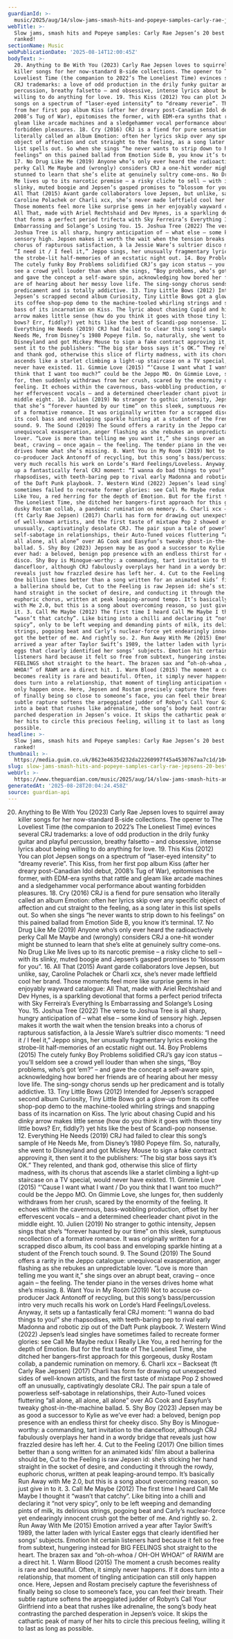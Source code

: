 ```yaml
---
guardianId: >-
  music/2025/aug/14/slow-jams-smash-hits-and-popeye-samples-carly-rae-jepsens-20-best-songs-ranked
webTitle: >-
  Slow jams, smash hits and Popeye samples: Carly Rae Jepsen’s 20 best songs –
  ranked!
sectionName: Music
webPublicationDate: '2025-08-14T12:00:45Z'
bodyText: >-
  20. Anything to Be With You (2023) Carly Rae Jepsen loves to squirrel away
  killer songs for her now-standard B-side collections. The opener to The
  Loveliest Time (the companion to 2022’s The Loneliest Time) evinces several
  CRJ trademarks: a love of odd production in the drily funky guitar and playful
  percussion, breathy falsetto – and obsessive, intense lyrics about being
  willing to do anything for love. 19. This Kiss (2012) You can plot Jepsen
  songs on a spectrum of “laser-eyed intensity” to “dreamy reverie”. This Kiss,
  from her first pop album Kiss (after her dreary post-Canadian Idol debut,
  2008’s Tug of War), epitomises the former, with EDM-era synths that rattle and
  gleam like arcade machines and a sledgehammer vocal performance about wanting
  forbidden pleasures. 18. Cry (2016) CRJ is a fiend for pure sensation who
  literally called an album Emotion: often her lyrics skip over any specific
  object of affection and cut straight to the feeling, as a song later in this
  list spells out. So when she sings “he never wants to strip down to his
  feelings” on this pained ballad from Emotion Side B, you know it’s terminal.
  17. No Drug Like Me (2019) Anyone who’s only ever heard the radioactively
  perky Call Me Maybe and (wrongly) considers CRJ a one-hit wonder might be
  stunned to learn that she’s elite at genuinely sultry come-ons. No Drug Like
  Me lives up to its narcotic premise – a risky cliche to sell – with its
  slinky, muted boogie and Jepsen’s gasped promises to “blossom for you”. 16.
  All That (2015) Avant garde collaborators love Jepsen, but unlike, say,
  Caroline Polachek or Charli xcx, she’s never made leftfield cool her brand.
  Those moments feel more like surprise gems in her enjoyably wayward catalogue:
  All That, made with Ariel Rechtshaid and Dev Hynes, is a sparkling devotional
  that forms a perfect period trifecta with Sky Ferreira’s Everything Is
  Embarrassing and Solange’s Losing You. 15. Joshua Tree (2022) The verse to
  Joshua Tree is all sharp, hungry anticipation of – what else – some kind of
  sensory high. Jepsen makes it worth the wait when the tension breaks into a
  chorus of rapturous satisfaction, à la Jessie Ware’s sultrier disco moments:
  “I need it / I feel it,” Jeppo sings, her unusually fragmentary lyrics evoking
  the strobe-lit half-memories of an ecstatic night out. 14. Boy Problems (2015)
  The cutely funky Boy Problems solidified CRJ’s gay icon status – you’ll seldom
  see a crowd yell louder than when she sings, “Boy problems, who’s got ’em?” –
  and gave the concept a self-aware spin, acknowledging how bored her friends
  are of hearing about her messy love life. The sing-songy chorus sends up her
  predicament and is totally addictive. 13. Tiny Little Bows (2012) Intended for
  Jepsen’s scrapped second album Curiosity, Tiny Little Bows got a glow-up from
  its coffee shop-pop demo to the machine-tooled whirling strings and snapping
  bass of its incarnation on Kiss. The lyric about chasing Cupid and his dinky
  arrow makes little sense (how do you think it goes with those tiny little
  bows? Err, fiddly?) yet hits like the best of Scandi-pop nonsense. 12.
  Everything He Needs (2019) CRJ had failed to clear this song’s sample of He
  Needs Me, from Disney’s 1980 Popeye film. So, naturally, she went to
  Disneyland and got Mickey Mouse to sign a fake contract approving it, then
  sent it to the publishers: “The big star boss says it’s OK.” They relented,
  and thank god, otherwise this slice of flirty madness, with its chorus that
  ascends like a starlet climbing a light-up staircase on a TV special, would
  never have existed. 11. Gimmie Love (2015) “‘Cause I want what I want / Do you
  think that I want too much?” could be the Jeppo MO. On Gimmie Love, she lunges
  for, then suddenly withdraws from her crush, scared by the enormity of the
  feeling. It echoes within the cavernous, bass-wobbling production, offset by
  her effervescent vocals – and a determined cheerleader chant pivot in the
  middle eight. 10. Julien (2019) No stranger to gothic intensity, Jepsen sings
  that she’s “forever haunted by our time” on this sleek, sumptuous recollection
  of a formative romance. It was originally written for a scrapped disco album,
  its cool bass and enveloping sparkle hinting at a student of the French touch
  sound. 9. The Sound (2019) The Sound offers a rarity in the Jeppo catalogue:
  unequivocal exasperation, anger flashing as she rebukes an unpredictable
  lover. “Love is more than telling me you want it,” she sings over an abrupt
  beat, craving – once again – the feeling. The tender piano in the verses
  drives home what she’s missing. 8. Want You in My Room (2019) Not to accuse
  co-producer Jack Antonoff of recycling, but this song’s bass/percussion intro
  very much recalls his work on Lorde’s Hard Feelings/Loveless. Anyway, it sets
  up a fantastically feral CRJ moment: “I wanna do bad things to you!” she
  rhapsodises, with teeth-baring pep to rival early Madonna and robotic zip out
  of the Daft Punk playbook. 7. Western Wind (2022) Jepsen’s lead singles have
  sometimes failed to recreate former glories: see Call Me Maybe redux I Really
  Like You, a red herring for the depth of Emotion. But for the first taste of
  The Loneliest Time, she ditched her bangers-first approach for this gorgeous,
  dusky Rostam collab, a pandemic rumination on memory. 6. Charli xcx – Backseat
  (ft Carly Rae Jepsen) (2017) Charli has form for drawing out unexpected sides
  of well-known artists, and the first taste of mixtape Pop 2 showed off an
  unusually, captivatingly desolate CRJ. The pair spun a tale of powerless
  self-sabotage in relationships, their Auto-Tuned voices fluttering “all alone,
  all alone, all alone” over AG Cook and Easyfun’s tweaky ghost-in-the-machine
  ballad. 5. Shy Boy (2023) Jepsen may be as good a successor to Kylie as we’ve
  ever had: a beloved, benign pop presence with an endless thirst for cheeky
  disco. Shy Boy is Minogue-worthy: a commanding, tart invitation to the
  dancefloor, although CRJ fabulously overplays her hand in a wordy bridge that
  reveals just how frazzled desire has left her. 4. Cut to the Feeling (2017)
  One billion times better than a song written for an animated kids’ film about
  a ballerina should be, Cut to the Feeling is raw Jepsen id: she’s sticking her
  hand straight in the socket of desire, and conducting it through the rowdy,
  euphoric chorus, written at peak leaping-around tempo. It’s basically Run Away
  with Me 2.0, but this is a song about overcoming reason, so just give in to
  it. 3. Call Me Maybe (2012) The first time I heard Call Me Maybe I thought it
  “wasn’t that catchy”. Like biting into a chilli and declaring it “not very
  spicy”, only to be left weeping and demanding pints of milk, its delirious
  strings, pogoing beat and Carly’s nuclear-force yet endearingly innocent crush
  got the better of me. And rightly so. 2. Run Away With Me (2015) Emotion
  arrived a year after Taylor Swift’s 1989, the latter laden with lyrical Easter
  eggs that clearly identified her songs’ subjects. Emotion hit certain
  listeners hard because it felt so free from subtext, hungering instead for BIG
  FEELINGS shot straight to the heart. The brazen sax and “oh-oh-whoa / OH-OH
  WHOA!” of RAWM are a direct hit. 1. Warm Blood (2015) The moment a crush
  becomes reality is rare and beautiful. Often, it simply never happens. If it
  does turn into a relationship, that moment of tingling anticipation can still
  only happen once. Here, Jepsen and Rostam precisely capture the feverishness
  of finally being so close to someone’s face, you can feel their breath. Their
  subtle rapture softens the arpeggiated judder of Robyn’s Call Your Girlfriend
  into a beat that rushes like adrenaline, the song’s body heat contrasting the
  parched desperation in Jepsen’s voice. It skips the cathartic peak of many of
  her hits to circle this precious feeling, willing it to last as long as
  possible.
headline: >-
  Slow jams, smash hits and Popeye samples: Carly Rae Jepsen’s 20 best songs –
  ranked!
thumbnail: >-
  https://media.guim.co.uk/8623e4635d232da22260997f45a4530767aa7c1d/1040_194_2826_2262/500.jpg
slug: slow-jams-smash-hits-and-popeye-samples-carly-rae-jepsens-20-best-songs-ranked
webUrl: >-
  https://www.theguardian.com/music/2025/aug/14/slow-jams-smash-hits-and-popeye-samples-carly-rae-jepsens-20-best-songs-ranked
generatedAt: '2025-08-28T20:04:24.458Z'
source: guardian-api
---
```

20. Anything to Be With You (2023) Carly Rae Jepsen loves to squirrel away killer songs for her now-standard B-side collections. The opener to The Loveliest Time (the companion to 2022’s The Loneliest Time) evinces several CRJ trademarks: a love of odd production in the drily funky guitar and playful percussion, breathy falsetto – and obsessive, intense lyrics about being willing to do anything for love. 19. This Kiss (2012) You can plot Jepsen songs on a spectrum of “laser-eyed intensity” to “dreamy reverie”. This Kiss, from her first pop album Kiss (after her dreary post-Canadian Idol debut, 2008’s Tug of War), epitomises the former, with EDM-era synths that rattle and gleam like arcade machines and a sledgehammer vocal performance about wanting forbidden pleasures. 18. Cry (2016) CRJ is a fiend for pure sensation who literally called an album Emotion: often her lyrics skip over any specific object of affection and cut straight to the feeling, as a song later in this list spells out. So when she sings “he never wants to strip down to his feelings” on this pained ballad from Emotion Side B, you know it’s terminal. 17. No Drug Like Me (2019) Anyone who’s only ever heard the radioactively perky Call Me Maybe and (wrongly) considers CRJ a one-hit wonder might be stunned to learn that she’s elite at genuinely sultry come-ons. No Drug Like Me lives up to its narcotic premise – a risky cliche to sell – with its slinky, muted boogie and Jepsen’s gasped promises to “blossom for you”. 16. All That (2015) Avant garde collaborators love Jepsen, but unlike, say, Caroline Polachek or Charli xcx, she’s never made leftfield cool her brand. Those moments feel more like surprise gems in her enjoyably wayward catalogue: All That, made with Ariel Rechtshaid and Dev Hynes, is a sparkling devotional that forms a perfect period trifecta with Sky Ferreira’s Everything Is Embarrassing and Solange’s Losing You. 15. Joshua Tree (2022) The verse to Joshua Tree is all sharp, hungry anticipation of – what else – some kind of sensory high. Jepsen makes it worth the wait when the tension breaks into a chorus of rapturous satisfaction, à la Jessie Ware’s sultrier disco moments: “I need it / I feel it,” Jeppo sings, her unusually fragmentary lyrics evoking the strobe-lit half-memories of an ecstatic night out. 14. Boy Problems (2015) The cutely funky Boy Problems solidified CRJ’s gay icon status – you’ll seldom see a crowd yell louder than when she sings, “Boy problems, who’s got ’em?” – and gave the concept a self-aware spin, acknowledging how bored her friends are of hearing about her messy love life. The sing-songy chorus sends up her predicament and is totally addictive. 13. Tiny Little Bows (2012) Intended for Jepsen’s scrapped second album Curiosity, Tiny Little Bows got a glow-up from its coffee shop-pop demo to the machine-tooled whirling strings and snapping bass of its incarnation on Kiss. The lyric about chasing Cupid and his dinky arrow makes little sense (how do you think it goes with those tiny little bows? Err, fiddly?) yet hits like the best of Scandi-pop nonsense. 12. Everything He Needs (2019) CRJ had failed to clear this song’s sample of He Needs Me, from Disney’s 1980 Popeye film. So, naturally, she went to Disneyland and got Mickey Mouse to sign a fake contract approving it, then sent it to the publishers: “The big star boss says it’s OK.” They relented, and thank god, otherwise this slice of flirty madness, with its chorus that ascends like a starlet climbing a light-up staircase on a TV special, would never have existed. 11. Gimmie Love (2015) “‘Cause I want what I want / Do you think that I want too much?” could be the Jeppo MO. On Gimmie Love, she lunges for, then suddenly withdraws from her crush, scared by the enormity of the feeling. It echoes within the cavernous, bass-wobbling production, offset by her effervescent vocals – and a determined cheerleader chant pivot in the middle eight. 10. Julien (2019) No stranger to gothic intensity, Jepsen sings that she’s “forever haunted by our time” on this sleek, sumptuous recollection of a formative romance. It was originally written for a scrapped disco album, its cool bass and enveloping sparkle hinting at a student of the French touch sound. 9. The Sound (2019) The Sound offers a rarity in the Jeppo catalogue: unequivocal exasperation, anger flashing as she rebukes an unpredictable lover. “Love is more than telling me you want it,” she sings over an abrupt beat, craving – once again – the feeling. The tender piano in the verses drives home what she’s missing. 8. Want You in My Room (2019) Not to accuse co-producer Jack Antonoff of recycling, but this song’s bass/percussion intro very much recalls his work on Lorde’s Hard Feelings/Loveless. Anyway, it sets up a fantastically feral CRJ moment: “I wanna do bad things to you!” she rhapsodises, with teeth-baring pep to rival early Madonna and robotic zip out of the Daft Punk playbook. 7. Western Wind (2022) Jepsen’s lead singles have sometimes failed to recreate former glories: see Call Me Maybe redux I Really Like You, a red herring for the depth of Emotion. But for the first taste of The Loneliest Time, she ditched her bangers-first approach for this gorgeous, dusky Rostam collab, a pandemic rumination on memory. 6. Charli xcx – Backseat (ft Carly Rae Jepsen) (2017) Charli has form for drawing out unexpected sides of well-known artists, and the first taste of mixtape Pop 2 showed off an unusually, captivatingly desolate CRJ. The pair spun a tale of powerless self-sabotage in relationships, their Auto-Tuned voices fluttering “all alone, all alone, all alone” over AG Cook and Easyfun’s tweaky ghost-in-the-machine ballad. 5. Shy Boy (2023) Jepsen may be as good a successor to Kylie as we’ve ever had: a beloved, benign pop presence with an endless thirst for cheeky disco. Shy Boy is Minogue-worthy: a commanding, tart invitation to the dancefloor, although CRJ fabulously overplays her hand in a wordy bridge that reveals just how frazzled desire has left her. 4. Cut to the Feeling (2017) One billion times better than a song written for an animated kids’ film about a ballerina should be, Cut to the Feeling is raw Jepsen id: she’s sticking her hand straight in the socket of desire, and conducting it through the rowdy, euphoric chorus, written at peak leaping-around tempo. It’s basically Run Away with Me 2.0, but this is a song about overcoming reason, so just give in to it. 3. Call Me Maybe (2012) The first time I heard Call Me Maybe I thought it “wasn’t that catchy”. Like biting into a chilli and declaring it “not very spicy”, only to be left weeping and demanding pints of milk, its delirious strings, pogoing beat and Carly’s nuclear-force yet endearingly innocent crush got the better of me. And rightly so. 2. Run Away With Me (2015) Emotion arrived a year after Taylor Swift’s 1989, the latter laden with lyrical Easter eggs that clearly identified her songs’ subjects. Emotion hit certain listeners hard because it felt so free from subtext, hungering instead for BIG FEELINGS shot straight to the heart. The brazen sax and “oh-oh-whoa / OH-OH WHOA!” of RAWM are a direct hit. 1. Warm Blood (2015) The moment a crush becomes reality is rare and beautiful. Often, it simply never happens. If it does turn into a relationship, that moment of tingling anticipation can still only happen once. Here, Jepsen and Rostam precisely capture the feverishness of finally being so close to someone’s face, you can feel their breath. Their subtle rapture softens the arpeggiated judder of Robyn’s Call Your Girlfriend into a beat that rushes like adrenaline, the song’s body heat contrasting the parched desperation in Jepsen’s voice. It skips the cathartic peak of many of her hits to circle this precious feeling, willing it to last as long as possible.
